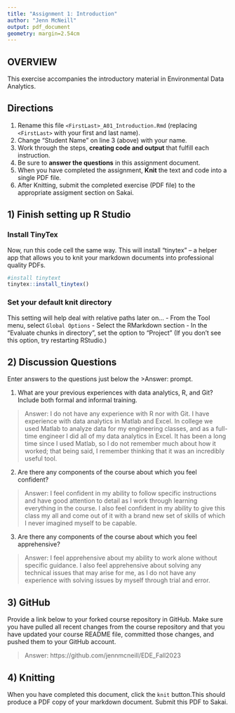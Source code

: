 ```yaml
---
title: "Assignment 1: Introduction"
author: "Jenn McNeill"
output: pdf_document
geometry: margin=2.54cm
---
```


## OVERVIEW

This exercise accompanies the introductory material in Environmental Data Analytics. 

## Directions
1.  Rename this file `<FirstLast>_A01_Introduction.Rmd` (replacing `<FirstLast>` with your first and last name).
2.  Change "Student Name" on line 3 (above) with your name.
3.  Work through the steps, **creating code and output** that fulfill each instruction.
4.  Be sure to **answer the questions** in this assignment document.
5.  When you have completed the assignment, **Knit** the text and code into a single PDF file.
6.  After Knitting, submit the completed exercise (PDF file) to the appropriate assigment section on Sakai.


## 1) Finish setting up R Studio

### Install TinyTex
Now, run this code cell the same way. This will install "tinytex" -- a helper app that allows you to knit your markdown documents into professional quality PDFs.
```r
#install tinytext
tinytex::install_tinytex()
```

### Set your default knit directory
This setting will help deal with relative paths later on...
 - From the Tool menu, select `Global Options`
 - Select the RMarkdown section
 - In the "Evaluate chunks in directory", set the option to "Project" (If you don't see this option, try restarting RStudio.)


## 2) Discussion Questions
Enter answers to the questions just below the >Answer: prompt.

1. What are your previous experiences with data analytics, R, and Git? Include both formal and informal training.

> Answer: I do not have any experience with R nor with Git. I have experience with data analytics in Matlab and Excel. In college we used Matlab to analyze data for my engineering classes, and as a full-time engineer I did all of my data analytics in Excel. It has been a long time since I used Matlab, so I do not remember much about how it worked; that being said, I remember thinking that it was an incredibly useful tool.

2. Are there any components of the course about which you feel confident?

> Answer: I feel confident in my ability to follow specific instructions and have good attention to detail as I work through learning everything in the course. I also feel confident in my ability to give this class my all and come out of it with a brand new set of skills of which I never imagined myself to be capable.

3. Are there any components of the course about which you feel apprehensive?

> Answer: I feel apprehensive about my ability to work alone without specific guidance. I also feel apprehensive about solving any technical issues that may arise for me, as I do not have any experience with solving issues by myself through trial and error.


## 3) GitHub

Provide a link below to your forked course repository in GitHub. Make sure you have pulled all recent changes from the course repository and that you have updated your course README file, committed those changes, and pushed them to your GitHub account. 

> Answer: https://github.com/jennmcneill/EDE_Fall2023

## 4) Knitting
When you have completed this document, click the `knit` button.This should produce a PDF copy of your markdown document. Submit this PDF to Sakai. 
